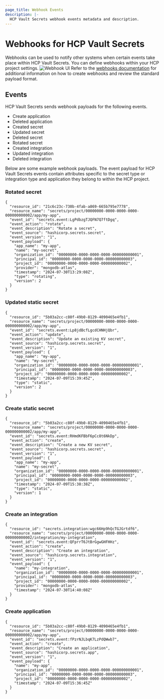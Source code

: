 ```yaml
---
page_title: Webhook Events
description: |-
  HCP Vault Secrets webhook events metadata and description.
---
```

# Webhooks for HCP Vault Secrets

Webhooks can be used to notify other systems when certain events take place within HCP Vault Secrets.
You can define webhooks within your HCP project settings.
![Webhook UI](/img/docs/vault-secrets/webhooks.png)
Refer to the [webhooks documentation](https://developer.hashicorp.com/hcp/docs/hcp/admin/projects/webhooks) for additional information on how to
create webhooks and review the standard payload format.

## Events

HCP Vault Secrets sends webhook payloads for the following events.
- Create application
- Deleted application
- Created secret
- Updated secret
- Deleted secret
- Rotated secret
- Created integration
- Updated integration
- Deleted integration

Below are some example webhook payloads. The event payload for HCP Vault Secrets events contain attributes specific to the secret type or integration type and application they belong
to within the HCP project.

### Rotated secret

```
{
  "resource_id": "21c6c23c-730b-4fab-a869-665b795e7778",
  "resource_name": "secrets/project/00000000-0000-0000-0000-000000000002/app/my-app",
  "event_id": "secrets.event:LgPdbzgTJQFN7Q7ftDgq",
  "event_action": "rotate",
  "event_description": "Rotate a secret",
  "event_source": "hashicorp.secrets.secret",
  "event_version": "1",
  "event_payload": {
    "app_name": "my-app",
    "name": "my-secret",
    "organization_id": "00000000-0000-0000-0000-000000000001",
    "principal_id": "00000000-0000-0000-0000-000000000003",
    "project_id": "00000000-0000-0000-0000-000000000002",
    "provider": "mongodb-atlas",
    "timestamp": "2024-07-30T13:29:08Z",
    "type": "rotating",
    "version": 2
  }
}
```

### Updated static secret

```
{
  "resource_id": "5b03a2cc-c80f-49b0-8129-4090465e4fb1",
  "resource_name": "secrets/project/00000000-0000-0000-0000-000000000002/app/my-app",
  "event_id": "secrets.event:Lp8jdBcfLgcdCHNHjQbr",
  "event_action": "update",
  "event_description": "Update an existing KV secret",
  "event_source": "hashicorp.secrets.secret",
  "event_version": "1",
  "event_payload": {
    "app_name": "my-app",
    "name": "my-secret",
    "organization_id": "00000000-0000-0000-0000-000000000001",
    "principal_id": "00000000-0000-0000-0000-000000000003",
    "project_id": "00000000-0000-0000-0000-000000000002",
    "timestamp": "2024-07-09T15:39:45Z",
    "type": "static",
    "version": 2
  }
}
```

### Create static secret

```
{
  "resource_id": "5b03a2cc-c80f-49b0-8129-4090465e4fb1",
  "resource_name": "secrets/project/00000000-0000-0000-0000-000000000002/app/my-app",
  "event_id": "secrets.event:RHmdKFBbF6pCc8t6NkDp",
  "event_action": "create",
  "event_description": "Create a new KV secret",
  "event_source": "hashicorp.secrets.secret",
  "event_version": "1",
  "event_payload": {
    "app_name": "my-app",
    "name": "my-secret",
    "organization_id": "00000000-0000-0000-0000-000000000001",
    "principal_id": "00000000-0000-0000-0000-000000000003",
    "project_id": "00000000-0000-0000-0000-000000000002",
    "timestamp": "2024-07-09T15:38:38Z",
    "type": "static",
    "version": 1
  }
}
```

### Create an integration

```
{
  "resource_id": "secrets.integration:wgc66Hp9hQcTGJGrtdf6",
  "resource_name": "secrets/project/00000000-0000-0000-0000-000000000002/integration/my-integration",
  "event_id": "secrets.event:QFprrT6JtBrGgwGHFHHz",
  "event_action": "create",
  "event_description": "Create an integration",
  "event_source": "hashicorp.secrets.integration",
  "event_version": "1",
  "event_payload": {
    "name": "my-integration",
    "organization_id": "00000000-0000-0000-0000-000000000001",
    "principal_id": "00000000-0000-0000-0000-000000000003",
    "project_id": "00000000-0000-0000-0000-000000000002",
    "provider": "mongodb-atlas",
    "timestamp": "2024-07-30T14:40:08Z"
  }
}
```

### Create application

```
{
  "resource_id": "5b03a2cc-c80f-49b0-8129-4090465e4fb1",
  "resource_name": "secrets/project/00000000-0000-0000-0000-000000000002/app/my-app",
  "event_id": "secrets.event:fPzrNJLbqK7LzPdQWwb7",
  "event_action": "create",
  "event_description": "Create an application",
  "event_source": "hashicorp.secrets.app",
  "event_version": "1",
  "event_payload": {
    "name": "my-app",
    "organization_id": "00000000-0000-0000-0000-000000000001",
    "principal_id": "00000000-0000-0000-0000-000000000003",
    "project_id": "00000000-0000-0000-0000-000000000002",
    "timestamp": "2024-07-09T15:36:45Z"
  }
}
```